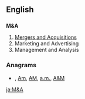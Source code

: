 {{also|Appendix:Variations of "ma"}}

==English==
==={{initialism}}===
'''M&A'''

#[[w:Mergers and acquisitions|Mergers and Acquisitions]]
#Marketing and Advertising
#Management and Analysis

===Anagrams===
* {{alphagram|[[am#English|am]]}} , [[Am#English|Am]], [[AM#English|AM]], [[a.m.#English|a.m.]], [[A&M#English|A&M]]


[[ja:M&A]]